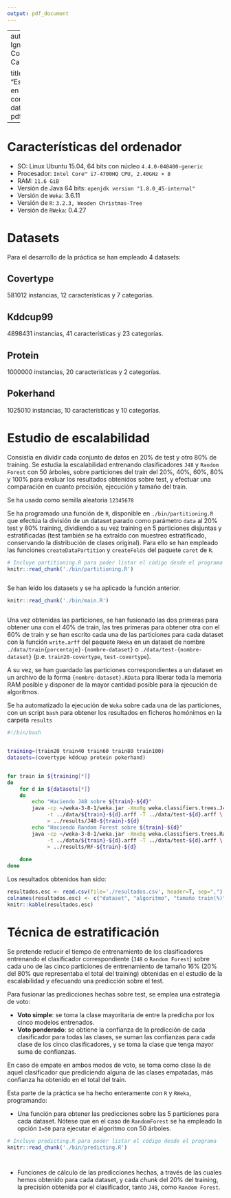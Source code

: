 ```yaml
---
output: pdf_document
---
```

---
author:
- Ignacio Cordón Castillo

title: "Escalabilidad en grandes conjuntos de datos"
output: pdf_document
---

# Características del ordenador

* SO: Linux Ubuntu 15.04, 64 bits con núcleo `4.4.0-040400-generic`
* Procesador: `Intel Core™ i7-4700HQ CPU, 2.40GHz × 8`
* RAM: `11.6 GiB`
* Versión de Java 64 bits: `openjdk version "1.8.0_45-internal"`
* Versión de `Weka`: 3.6.11
* Versión de `R`: `3.2.3, Wooden Christmas-Tree`
* Versión de `RWeka`: 0.4.27

# Datasets

Para el desarrollo de la práctica se han empleado 4 datasets:

## Covertype
581012 instancias, 12 características y 7 categorías.

## Kddcup99
4898431 instancias, 41 características y 23 categorías.

## Protein
1000000 instancias, 20 características y 2 categorías.

## Pokerhand
1025010 instancias, 10 características y 10 categorías.

# Estudio de escalabilidad

Consistía en dividir cada conjunto de datos en 20% de test y otro 80% de training. Se estudia la escalabilidad entrenando clasificadores `J48` y `Random Forest` con 50 árboles, sobre particiones del train del 20%, 40%, 60%, 80% y 100% para evaluar los resultados obtenidos sobre test, y efectuar una comparación en cuanto precisión, ejecución y tamaño del train.

Se ha usado como semilla aleatoria `12345678`

Se ha programado una función de `R`, disponible en `./bin/partitioning.R` que efectúa la división de un dataset parado como parámetro `data` al 20% test y 80% training, dividiendo a su vez training en 5 particiones disjuntas y estratificadas (test también se ha extraído con muestreo estratificado, conservando la distribución de clases original). Para ello se han empleado las funciones `createDataPartition` y `createFolds` del paquete `caret` de `R`.

```r
# Incluye partitioning.R para poder listar el código desde el programa
knitr::read_chunk('./bin/partitioning.R')
```

```r
```

Se han leído los datasets y se ha aplicado la función anterior.

```r
knitr::read_chunk('./bin/main.R')
```

```r
```


Una vez obtenidas las particiones, se han fusionado las dos primeras para obtener una con el 40% de train, las tres primeras para obtener otra con el 60% de train y se han escrito cada una de las particiones para cada dataset con la función `write.arff` del paquete `RWeka` en un dataset de nombre `./data/train{porcentaje}-{nombre-dataset}` o `./data/test-{nombre-dataset}` (p.e. `train20-covertype`, `test-covertype`).

A su vez, se han guardado las particiones correspondientes a un dataset en un archivo de la forma `{nombre-dataset}.RData` para liberar toda la memoria RAM posible y disponer de la mayor cantidad posible para la ejecución de algoritmos.


Se ha automatizado la ejecución de `Weka` sobre cada una de las particiones, con un script `bash` para obtener los resultados en ficheros homónimos en la carpeta `results`

```bash
#!/bin/bash


training=(train20 train40 train60 train80 train100)
datasets=(covertype kddcup protein pokerhand)


for train in ${training[*]}
do
    for d in ${datasets[*]}
    do
        echo "Haciendo J48 sobre ${train}-${d}"
        java -cp ~/weka-3-8-1/weka.jar -Xmx8g weka.classifiers.trees.J48 \
             -t ../data/${train}-${d}.arff -T ../data/test-${d}.arff \
             > ../results/J48-${train}-${d}
        echo "Haciendo Random Forest sobre ${train}-${d}"
        java -cp ~/weka-3-8-1/weka.jar -Xmx8g weka.classifiers.trees.RandomForest -I 50 \
             -t ../data/${train}-${d}.arff -T ../data/test-${d}.arff \
             > ../results/RF-${train}-${d}
        
    done
done

```

Los resultados obtenidos han sido:

```r
resultados.esc <- read.csv(file='./resultados.csv', header=T, sep=",")
colnames(resultados.esc) <- c("dataset", "algoritmo", "tamaño train(%)", "tiempo entrenamiento", "precisión train", "precisión test")
knitr::kable(resultados.esc)
```

# Técnica de estratificación

Se pretende reducir el tiempo de entrenamiento de los clasificadores entrenando el clasificador correspondiente (`J48` o `Random Forest`) sobre cada uno de las cinco particiones de entrenamiento de tamaño 16% (20% del 80% que representaba el total del training) obtenidas en el estudio de la escalabilidad y efecuando una predicción sobre el test.

Para fusionar las predicciones hechas sobre test, se emplea una estrategia de voto:

* **Voto simple**: se toma la clase mayoritaria de entre la predicha por los cinco modelos entrenados.
* **Voto ponderado**: se obtiene la confianza de la predicción de cada clasificador para todas las clases, se suman las confianzas para cada clase de los cinco clasificadores, y se toma la clase que tenga mayor suma de confianzas.

En caso de empate en ambos modos de voto, se toma como clase la de aquel clasificador que prediciendo alguna de las clases empatadas, más confianza ha obtenido en el total del train.

Esta parte de la práctica se ha hecho enteramente con `R` y `RWeka`, programando:

- Una función para obtener las predicciones sobre las 5 particiones para cada dataset. Nótese que en el caso de `RandomForest` se ha empleado la opción `I=50` para ejecutar el algoritmo con 50 árboles.

```r
# Incluye predicting.R para poder listar el código desde el programa
knitr::read_chunk('./bin/predicting.R')
```

```r
```

```r
```

- Funciones de cálculo de las predicciones hechas, a través de las cuales hemos obtenido para cada dataset, y cada *chunk* del 20% del training, la precisión obtenida por el clasificador, tanto `J48`, como `Random Forest`.


```r
```

```r
```


